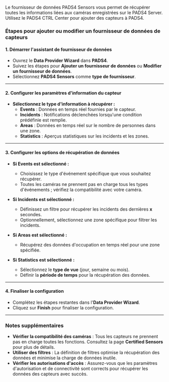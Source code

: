 Le fournisseur de données PADS4 Sensors vous permet de récupérer toutes les informations liées aux caméras enregistrées sur le PADS4 Server. Utilisez le PADS4 CTRL Center pour ajouter des capteurs à PADS4.

### Étapes pour ajouter ou modifier un fournisseur de données de capteurs

#### 1. Démarrer l'assistant de fournisseur de données

* Ouvrez le **Data Provider Wizard** dans **PADS4**.
* Suivez les étapes pour **Ajouter un fournisseur de données** ou **Modifier un fournisseur de données**.
* Sélectionnez **PADS4 Sensors** comme **type de fournisseur**.

***

#### 2. Configurer les paramètres d'information du capteur

* **Sélectionnez le type d'information à récupérer :**
  * **Events** : Données en temps réel fournies par le capteur.
  * **Incidents** : Notifications déclenchées lorsqu'une condition prédéfinie est remplie.
  * **Areas** : Données en temps réel sur le nombre de personnes dans une zone.
  * **Statistics** : Aperçus statistiques sur les incidents et les zones.

***

#### 3. Configurer les options de récupération de données

* **Si Events est sélectionné :**
  * Choisissez le type d'événement spécifique que vous souhaitez récupérer.
  * Toutes les caméras ne prennent pas en charge tous les types d'événements ; vérifiez la compatibilité avec votre caméra.

* **Si Incidents est sélectionné :**
  * Définissez un filtre pour récupérer les incidents des dernières **x** secondes.
  * Optionnellement, sélectionnez une zone spécifique pour filtrer les incidents.

* **Si Areas est sélectionné :**
  * Récupérez des données d'occupation en temps réel pour une zone spécifiée.

* **Si Statistics est sélectionné :**
  * Sélectionnez le **type de vue** (jour, semaine ou mois).
  * Définir la **période de temps** pour la récupération des données.

***

#### 4. Finaliser la configuration

* Complétez les étapes restantes dans l'**Data Provider Wizard**.
* Cliquez sur **Finish** pour finaliser la configuration.

***

### Notes supplémentaires

* **Vérifier la compatibilité des caméras** : Tous les capteurs ne prennent pas en charge toutes les fonctions. Consultez la page **Certified Sensors** pour plus de détails.
* **Utiliser des filtres** : La définition de filtres optimise la récupération des données et minimise la charge de données inutile.
* **Vérifier les autorisations d'accès** : Assurez-vous que les paramètres d'autorisation et de connectivité sont corrects pour récupérer les données des capteurs avec succès.

